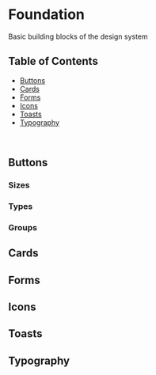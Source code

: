 

<Meta title="Foundation" />

# Foundation

Basic building blocks of the design system

## Table of Contents

- [Buttons](#buttons)
- [Cards](#cards)
- [Forms](#forms)
- [Icons](#icons)
- [Toasts](#toasts)
- [Typography](#typography)

<br />

## Buttons <a name="buttons"></a>

### Sizes

<Canvas of={s.ButtonSizes} />

### Types

<Canvas of={s.ButtonTypes} />

### Groups

<Canvas of={s.ButtonGroups} />

## Cards <a name="cards"></a>

<Canvas of={s.Cards} />

## Forms <a name="forms"></a>

<Canvas of={s.Forms} />

## Icons <a name="icons"></a>

<Canvas of={s.Icons} />

## Toasts <a name="toasts"></a>

<Canvas of={s.Toasts} />

## Typography <a name="typography"></a>

<Canvas of={s.Typography} />
